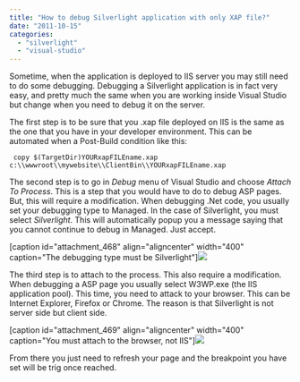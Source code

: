 ```yaml
---
title: "How to debug Silverlight application with only XAP file?"
date: "2011-10-15"
categories: 
  - "silverlight"
  - "visual-studio"
---
```


Sometime, when the application is deployed to IIS server you may still need to do some debugging. Debugging a Silverlight application is in fact very easy, and pretty much the same when you are working inside Visual Studio but change when you need to debug it on the server.

The first step is to be sure that you .xap file deployed on IIS is the same as the one that you have in your developer environment. This can be automated when a Post-Build condition like this:

``` 
 copy $(TargetDir)YOURxapFILEname.xap c:\\wwwroot\\mywebsite\\ClientBin\\YOURxapFILEname.xap 
``` 

The second step is to go in _Debug_ menu of Visual Studio and choose _Attach To Process_. This is a step that you would have to do to debug ASP pages. But, this will require a modification. When debugging .Net code, you usually set your debugging type to Managed. In the case of Silverlight, you must select _Silverlight_. This will automatically popup you a message saying that you cannot continue to debug in Managed. Just accept.

[caption id="attachment\_468" align="aligncenter" width="400" caption="The debugging type must be Silverlight"]![](images/type-400x268.png)

The third step is to attach to the process. This also require a modification. When debugging a ASP page you usually select W3WP.exe (the IIS application pool). This time, you need to attack to your browser. This can be Internet Explorer, Firefox or Chrome. The reason is that Silverlight is not server side but client side.

[caption id="attachment\_469" align="aligncenter" width="400" caption="You must attach to the browser, not IIS"]![](images/attach-400x324.png)

From there you just need to refresh your page and the breakpoint you have set will be trig once reached.
